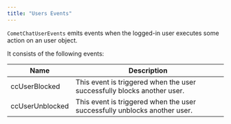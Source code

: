 ```yaml
---
title: "Users Events"
---
```


`CometChatUserEvents` emits events when the logged-in user executes some action on an user object.

It consists of the following events:

| Name            | Description                                                               |
| --------------- | ------------------------------------------------------------------------- |
| ccUserBlocked   | This event is triggered when the user successfully blocks another user.   |
| ccUserUnblocked | This event is triggered when the user successfully unblocks another user. |
